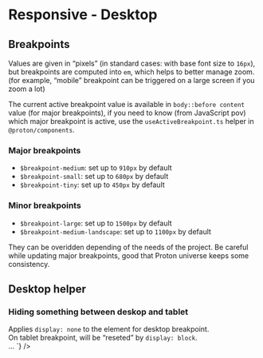 
<Meta title={getTitle(__filename)} />

# Responsive - Desktop

## Breakpoints

Values are given in “pixels” (in standard cases: with base font size to <code>16px</code>), but breakpoints are computed into <code>em</code>, which helps to better manage zoom. (for example, “mobile” breakpoint can be triggered on a large screen if you zoom a lot)

The current active breakpoint value is available in <code>body::before content</code> value (for major breakpoints), if you need to know (from JavaScript pov) which major breakpoint is active, use the <code>useActiveBreakpoint.ts</code> helper in <code>@proton/components</code>.

<div class="flex flex-justify-space-between mb2 on-tablet-flex-column">
  <div class="w49">
	<h3>Major breakpoints</h3>
	<ul class="mb0 on-tablet-mb1">
		<li><code>$breakpoint-medium</code>: set up to <code>910px</code> by default</li>
		<li><code>$breakpoint-small</code>: set up to <code>680px</code> by default</li>
		<li><code>$breakpoint-tiny</code>: set up to <code>450px</code> by default</li>
	</ul>
  </div>
  <div class="w49">
	<h3>Minor breakpoints</h3>
	<ul class="mb0">
		<li><code>$breakpoint-large</code>: set up to <code>1500px</code> by default</li>
		<li><code>$breakpoint-medium-landscape</code>: set up to <code>1100px</code> by default</li>
	</ul>
  </div>
</div>

They can be overidden depending of the needs of the project. Be careful while updating major breakpoints, good that Proton universe keeps some consistency.

## Desktop helper

### Hiding something between deskop and tablet

<div class="flex flex-justify-space-between mb2 on-mobile-flex-column">
  <div class="w49 flex-align-self-center">
	Applies <code>display: none</code> to the element for desktop breakpoint. <br />
	On tablet breakpoint, will be “reseted” by <code>display: block</code>.
  </div>
  <div class="w49">
<Source
  language='html'
  light
  format
  code={`
<span className="no-desktop">…</span>
`}
/>
  </div>
</div>
